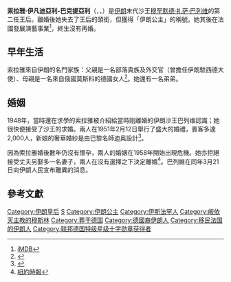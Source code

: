 {{Infobox royalty
| name = 索拉雅·伊凡迪亞利-巴克提亞利
| title = 伊朗公主<br>''Her Imperial Highness'' Princess of Iran
| image = Queen-Shabanu Soraya Esfandiary-Bakhtiari, Tehran 1953.jpg
| image_size = 250px
| caption = 
| full name = Soraya Esfandiary-Bakhtiary 
| birth_date= 1932年6月22日
| birth_place = [[File:Flag_of_Persia_(1907).svg|25px]][[波斯|波斯]][[伊斯法罕|伊斯法罕]]
| death_date = {{death date and age|2001|10|26|1932|6|22}}
| death_place = {{FRA}}[[巴黎|巴黎]]
| place of burial = {{GER}}[[慕尼黑|慕尼黑]]
| spouse = {{marriage|[[穆罕默德·礼萨·巴列维|穆罕默德·礼萨·巴列维]]|1951|1958|reason=divorced}}
| father = Khalil Esfandiary-Bakhtiari
| mother = Eva Karl
| house = 
}}

'''索拉雅·伊凡迪亞利-巴克提亞利'''（{{lang-fa|'''ثریا اسفندیاری بختیاری'''}}，{{lang-en|'''Soraya Esfandiary-Bakhtiari'''}}，{{bd|1932年|6月22日|2001年|10月26日|catIdx=Esfandiary-Bakhtiary, Soraya}}）是[[伊朗|伊朗]]末代沙王[[穆罕默德·礼萨·巴列维|穆罕默德·礼萨·巴列维]]的第二任王后。離婚後她失去了王后的頭銜，但獲得「伊朗公主」的稱號。她其後在法國發展演藝事業<ref>[http://www.imdb.com/name/nm0814735/ iMDB]</ref>，終生沒有再婚。

== 早年生活 ==
索拉雅來自伊朗的名門家族：父親是一名部落貴族及外交官（曾擔任伊朗駐西德大使）、母親是一名來自俄國莫斯科的德國女人<ref>{{Cite web |url=http://www.bakhtiarifamily.com/soraya.php |title=存档副本 |accessdate=2014-07-06 |archive-date=2019-05-18 |archive-url=https://web.archive.org/web/20190518103901/http://www.bakhtiarifamily.com/soraya.php |dead-url=yes }}</ref>。她還有一名弟弟。

== 婚姻 ==
1948年，當時還在求學的索拉雅被介紹給當時剛離婚的伊朗沙王巴列维認識；她很快便接受了沙王的求婚。兩人在1951年2月12日舉行了盛大的婚禮，賓客多達2,000人，新娘的奢華婚紗是由巴黎名師迪奥設計<ref>{{Cite web |url=http://www.harpersbazaar.com/fashion/fashion-articles/iconic-royal-wedding-gowns#slide-2 |title=Harper's Bazaar "Iconic Royal Wedding Gowns |accessdate=2014-07-06 |archive-date=2014-12-19 |archive-url=https://web.archive.org/web/20141219105051/http://www.harpersbazaar.com/fashion/fashion-articles/iconic-royal-wedding-gowns#slide-2 |dead-url=no }}</ref>。

因為索拉雅婚後數年仍沒有懷孕，兩人的婚姻在1958年開始出現危機。她亦拒絕接受丈夫另娶多一名妻子，兩人在沒有選擇之下決定離婚<ref>[http://query.nytimes.com/gst/abstract.html?res=9D06E2DC1E39EF3BBC4B51DFB2668383649EDE [[紐約時報|紐約時報]]]</ref>。巴列維在同年3月21日向伊朗人民宣布離異的消息。

== 參考文獻 ==
{{Reflist|2}}

{{Authority control}}
{{DEFAULTSORT:Esfandiary-Bakhtiari, Soraya}}
[[Category:伊朗皇后|Category:伊朗皇后]]
[[Category:巴列维家族|S]]
[[Category:伊朗公主|Category:伊朗公主]]
[[Category:伊斯法罕人|Category:伊斯法罕人]]
[[Category:皈依天主教的穆斯林|Category:皈依天主教的穆斯林]]
[[Category:葬于德国|Category:葬于德国]]
[[Category:德國裔伊朗人|Category:德國裔伊朗人]]
[[Category:移民法国的伊朗人|Category:移民法国的伊朗人]]
[[Category:联邦德国特级星级十字勋章获得者|Category:联邦德国特级星级十字勋章获得者]]